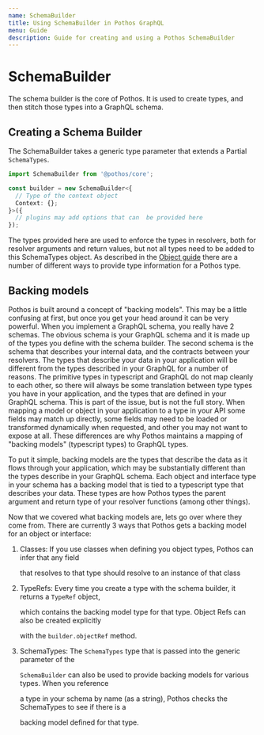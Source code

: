 ```yaml
---
name: SchemaBuilder
title: Using SchemaBuilder in Pothos GraphQL
menu: Guide
description: Guide for creating and using a Pothos SchemaBuilder
---
```






# SchemaBuilder

The schema builder is the core of Pothos. It is used to create types, and then stitch those types
into a GraphQL schema.

## Creating a Schema Builder

The SchemaBuilder takes a generic type parameter that extends a Partial `SchemaTypes`.

```typescript
import SchemaBuilder from '@pothos/core';

const builder = new SchemaBuilder<{
  // Type of the context object
  Context: {};
}>({
  // plugins may add options that can  be provided here
});
```

The types provided here are used to enforce the types in resolvers, both for resolver arguments and
return values, but not all types need to be added to this SchemaTypes object. As described in the
[Object guide](./objects) there are a number of different ways to provide type information for a
Pothos type.

## Backing models

Pothos is built around a concept of "backing models". This may be a little confusing at first, but
once you get your head around it can be very powerful. When you implement a GraphQL schema, you
really have 2 schemas. The obvious schema is your GraphQL schema and it is made up of the types you
define with the schema builder. The second schema is the schema that describes your internal data,
and the contracts between your resolvers. The types that describe your data in your application will
be different from the types described in your GraphQL for a number of reasons. The primitive types
in typescript and GraphQL do not map cleanly to each other, so there will always be some translation
between type types you have in your application, and the types that are defined in your GraphQL
schema. This is part of the issue, but is not the full story. When mapping a model or object in your
application to a type in your API some fields may match up directly, some fields may need to be
loaded or transformed dynamically when requested, and other you may not want to expose at all. These
differences are why Pothos maintains a mapping of "backing models" \(typescript types\) to GraphQL
types.

To put it simple, backing models are the types that describe the data as it flows through your
application, which may be substantially different than the types describe in your GraphQL schema.
Each object and interface type in your schema has a backing model that is tied to a typescript type
that describes your data. These types are how Pothos types the parent argument and return type of
your resolver functions \(among other things\).

Now that we covered what backing models are, lets go over where they come from. There are currently
3 ways that Pothos gets a backing model for an object or interface:

1. Classes: If you use classes when defining you object types, Pothos can infer that any field

   that resolves to that type should resolve to an instance of that class

2. TypeRefs: Every time you create a type with the schema builder, it returns a `TypeRef` object,

   which contains the backing model type for that type. Object Refs can also be created explicitly

   with the `builder.objectRef` method.

3. SchemaTypes: The `SchemaTypes` type that is passed into the generic parameter of the

   `SchemaBuilder` can also be used to provide backing models for various types. When you reference

   a type in your schema by name \(as a string\), Pothos checks the SchemaTypes to see if there is a

   backing model defined for that type.
